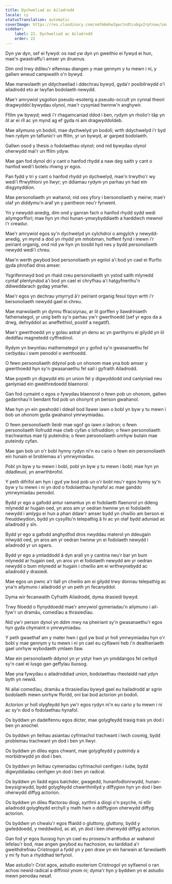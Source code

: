 ```yaml
---
title: Dychweliad ac Ailadrodd
locale: cy
statusTranslation: automatic
coverImage: https://res.cloudinary.com/xmfm6mhw3gwctndtcubgx2rptnae/image/upload/v1741354419/small_cover_la_gran_rebelion_28716e29d2.webp
sidebar:
    label: 22. Dychweliad ac Ailadrodd
    order: 22
---
```

Dyn yw dyn, sef ei fywyd: os nad yw dyn yn gweithio ei fywyd ei hun, mae'n gwastraffu'i amser yn druenus.

Dim ond trwy ddileu'r elfennau diangen y mae gennym y tu mewn i ni, y gallwn wneud campwaith o'n bywyd.

Mae marwolaeth yn ddychweliad i ddechrau bywyd, gyda'r posibilrwydd o'i ailadrodd eto ar lwyfan bodolaeth newydd.

Mae'r amrywiol ysgolion pseudo-esoterig a pseudo-occult yn cynnal theori dragwyddol bywydau olynol, mae'r cysyniad hwnnw'n anghywir.

Ffilm yw bywyd; wedi i'r rhagamcaniad ddod i ben, rydym yn rholio'r tâp yn ôl ar ei rîl ac yn mynd ag ef gyda ni am dragwyddoldeb.

Mae ailymuno yn bodoli, mae dychwelyd yn bodoli; wrth ddychwelyd i'r byd hwn rydym yn taflunio'r un ffilm, yr un bywyd, ar garped bodolaeth.

Gallwn osod y thesis o fodolaethau olynol; ond nid bywydau olynol oherwydd mai'r un ffilm ydyw.

Mae gan fod dynol dri y cant o hanfod rhydd a naw deg saith y cant o hanfod wedi'i botelu rhwng yr egos.

Pan fydd y tri y cant o hanfod rhydd yn dychwelyd, mae'n trwytho'r wy wedi'i ffrwythloni yn llwyr; yn ddiamau rydym yn parhau yn had ein disgynyddion.

Mae personoliaeth yn wahanol; nid oes yfory i bersonoliaeth y meirw; mae'r olaf yn diddymu'n araf yn y pantheon neu'r fynwent.

Yn y newydd-anedig, dim ond y ganran fach o hanfod rhydd sydd wedi ailymgorffori; mae hyn yn rhoi hunan-ymwybyddiaeth a harddwch mewnol i'r creadur.

Mae'r amrywiol egos sy'n dychwelyd yn cylchdroi o amgylch y newydd-anedig, yn mynd a dod yn rhydd ym mhobman, hoffent fynd i mewn i'r peiriant organig, ond nid yw hyn yn bosibl hyd nes y bydd personoliaeth newydd wedi'i chreu.

Mae'n werth gwybod bod personoliaeth yn egnïol a'i bod yn cael ei ffurfio gyda phrofiad dros amser.

Ysgrifennwyd bod yn rhaid creu personoliaeth yn ystod saith mlynedd cyntaf plentyndod a'i bod yn cael ei chryfhau a'i hatgyfnerthu'n ddiweddarach gydag ymarfer.

Mae'r egos yn dechrau ymyrryd â'r peiriant organig fesul tipyn wrth i'r bersonoliaeth newydd gael ei chreu.

Mae marwolaeth yn dynnu ffracsiynau, ar ôl gorffen y llawdriniaeth fathemategol, yr unig beth sy'n parhau yw'r gwerthoedd (sef yr egos da a drwg, defnyddiol ac aneffeithiol, positif a negatif).

Mae'r gwerthoedd yn y golau astral yn denu ac yn gwrthyrru ei gilydd yn ôl deddfau magnetedd cyffredinol.

Rydym yn bwyntiau mathemategol yn y gofod sy'n gwasanaethu fel cerbydau i swm penodol o werthoedd.

O fewn personoliaeth ddynol pob un ohonom mae yna bob amser y gwerthoedd hyn sy'n gwasanaethu fel sail i gyfraith Ailadrodd.

Mae popeth yn digwydd eto yn union fel y digwyddodd ond canlyniad neu ganlyniad ein gweithredoedd blaenorol.

Gan fod cymaint o egos o fywydau blaenorol o fewn pob un ohonom, gallwn gadarnhau'n bendant fod pob un ohonynt yn berson gwahanol.

Mae hyn yn ein gwahodd i ddeall bod llawer iawn o bobl yn byw y tu mewn i bob un ohonom gyda gwahanol ymrwymiadau.

O fewn personoliaeth lleidr mae ogof go iawn o ladron; o fewn personoliaeth llofrudd mae clwb cyfan o lofruddion; o fewn personoliaeth trachwantus mae tŷ puteindra; o fewn personoliaeth unrhyw butain mae puteindy cyfan.

Mae gan bob un o'r bobl hynny rydyn ni'n eu cario o fewn ein personoliaeth ein hunain ei broblemau a'i ymrwymiadau.

Pobl yn byw y tu mewn i bobl, pobl yn byw y tu mewn i bobl; mae hyn yn ddadleuol, yn anwrthbrofol.

Y peth difrifol am hyn i gyd yw bod pob un o'r bobl neu'r egos hynny sy'n byw y tu mewn i ni yn dod o fodolaethau hynafol ac mae ganddo ymrwymiadau penodol.

Bydd yr ego a gafodd antur ramantus yn ei fodolaeth flaenorol yn ddeng mlynedd ar hugain oed, yn aros am yr oedran hwnnw yn ei fodolaeth newydd i amlygu ei hun a phan ddaw'r amser bydd yn chwilio am berson ei freuddwydion, bydd yn cysylltu'n telepathig â hi ac yn olaf bydd aduniad ac ailadrodd y sîn.

Bydd yr ego a gafodd anghydfod dros nwyddau materol yn ddeugain mlwydd oed, yn aros am yr oedran hwnnw yn ei fodolaeth newydd i ailadrodd yr un sgwrs.

Bydd yr ego a ymladdodd â dyn arall yn y cantina neu'r bar yn bum mlynedd ar hugain oed, yn aros yn ei fodolaeth newydd am yr oedran newydd o bum mlynedd ar hugain i chwilio am ei wrthwynebydd ac ailadrodd y drasiedi.

Mae egos un pwnc a'r llall yn chwilio am ei gilydd trwy donnau telepathig ac yna'n ailymuno i ailadrodd yr un peth yn fecanyddol.

Dyma wir fecanwaith Cyfraith Ailadrodd, dyma drasiedi bywyd.

Trwy filoedd o flynyddoedd mae'r amrywiol gymeriadau'n ailymuno i ail-fyw'r un dramâu, comedïau a thrasiedïau.

Nid yw'r person dynol yn ddim mwy na pheiriant sy'n gwasanaethu'r egos hyn gyda chymaint o ymrwymiadau.

Y peth gwaethaf am y mater hwn i gyd yw bod yr holl ymrwymiadau hyn o'r bobl y mae gennym y tu mewn i ni yn cael eu cyflawni heb i'n dealltwriaeth gael unrhyw wybodaeth ymlaen llaw.

Mae ein personoliaeth ddynol yn yr ystyr hwn yn ymddangos fel cerbyd sy'n cael ei lusgo gan geffylau lluosog.

Mae yna fywydau o ailadroddiad union, bodolaethau rheolaidd nad ydyn byth yn newid.

Ni allai comedïau, dramâu a thrasiedïau bywyd gael eu hailadrodd ar sgrin bodolaeth mewn unrhyw ffordd, oni bai bod actorion yn bodoli.

Actorion yr holl olygfeydd hyn yw'r egos rydyn ni'n eu cario y tu mewn i ni ac sy'n dod o fodolaethau hynafol.

Os byddwn yn dadelfennu egos dicter, mae golygfeydd trasig trais yn dod i ben yn anochel.

Os byddwn yn lleihau asiantau cyfrinachol trachwant i lwch cosmig, bydd problemau trachwant yn dod i ben yn llwyr.

Os byddwn yn dileu egos chwant, mae golygfeydd y puteindy a morbidrwydd yn dod i ben.

Os byddwn yn lleihau cymeriadau cyfrinachol cenfigen i ludw, bydd digwyddiadau cenfigen yn dod i ben yn radical.

Os byddwn yn lladd egos balchder, gwagedd, hunanfodlonrwydd, hunan-bwysigrwydd, bydd golygfeydd chwerthinllyd y diffygion hyn yn dod i ben oherwydd diffyg actorion.

Os byddwn yn dileu ffactorau diogi, syrthni a diogi o'n psyche, ni ellir ailadrodd golygfeydd erchyll y math hwn o ddiffygion oherwydd diffyg actorion.

Os byddwn yn chwalu'r egos ffiaidd o gluttony, gluttony, bydd y gwleddoedd, y meddwdod, ac ati, yn dod i ben oherwydd diffyg actorion.

Gan fod yr egos lluosog hyn yn cael eu prosesu'n anffodus ar wahanol lefelau'r bod, mae angen gwybod eu hachosion, eu tarddiad a'r gweithdrefnau Cristnogol a fydd yn y pen draw yn ein harwain at farwolaeth y mi fy hun a rhyddhad terfynol.

Mae astudio'r Crist agos, astudio esoterism Cristnogol yn sylfaenol o ran achosi newid radical a diffiniol ynom ni; dyma'r hyn y byddwn yn ei astudio mewn penodau nesaf.


